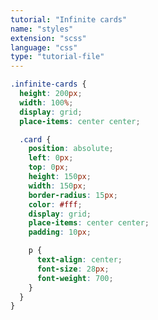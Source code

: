 ```yaml
---
tutorial: "Infinite cards"
name: "styles"
extension: "scss"
language: "css"
type: "tutorial-file"
---
```


```css
.infinite-cards {
  height: 200px;
  width: 100%;
  display: grid;
  place-items: center center;

  .card {
    position: absolute;
    left: 0px;
    top: 0px;
    height: 150px;
    width: 150px;
    border-radius: 15px;
    color: #fff;
    display: grid;
    place-items: center center;
    padding: 10px;

    p {
      text-align: center;
      font-size: 28px;
      font-weight: 700;
    }
  }
}
```
